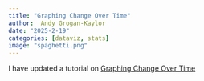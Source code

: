 ```yaml
---
title: "Graphing Change Over Time"
author:  Andy Grogan-Kaylor 
date: "2025-2-19"
categories: [dataviz, stats]
image: "spaghetti.png"
---
```


I have updated a tutorial on [Graphing Change Over Time](https://agrogan1.github.io/dataviz/graphing-change-over-time/graphing-change-over-time.html)




